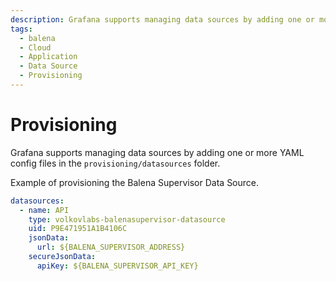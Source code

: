 ```yaml
---
description: Grafana supports managing data sources by adding one or more YAML config files in the `provisioning/datasources` folder.
tags:
  - balena
  - Cloud
  - Application
  - Data Source
  - Provisioning
---
```


# Provisioning

Grafana supports managing data sources by adding one or more YAML config files in the `provisioning/datasources` folder.

Example of provisioning the Balena Supervisor Data Source.

```yaml
datasources:
  - name: API
    type: volkovlabs-balenasupervisor-datasource
    uid: P9E471951A1B4106C
    jsonData:
      url: ${BALENA_SUPERVISOR_ADDRESS}
    secureJsonData:
      apiKey: ${BALENA_SUPERVISOR_API_KEY}
```
